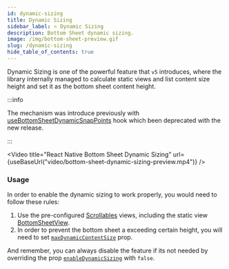```yaml
---
id: dynamic-sizing
title: Dynamic Sizing
sidebar_label: ⭐️ Dynamic Sizing
description: Bottom Sheet dynamic sizing.
image: /img/bottom-sheet-preview.gif
slug: /dynamic-sizing
hide_table_of_contents: true
---
```


Dynamic Sizing is one of the powerful feature that `v5` introduces, where the library internally managed to calculate static views and list content size height and set it as the bottom sheet content height.

:::info

The mechanism was introduce previously with [useBottomSheetDynamicSnapPoints](https://gorhom.dev/react-native-bottom-sheet/v4/hooks#usebottomsheetdynamicsnappoints) hook which been deprecated with the new release.

:::


<Video
  title="React Native Bottom Sheet Dynamic Sizing"
  url={useBaseUrl("video/bottom-sheet-dynamic-sizing-preview.mp4")}
/>

### Usage 

In order to enable the dynamic sizing to work properly, you would need to follow these rules:

1. Use the pre-configured [Scrollables](./scrollables) views, including the static view [BottomSheetView](./components/bottomsheetview).
2. In order to prevent the bottom sheet a exceeding certain height, you will need to set [`maxDynamicContentSize`](./props#maxdynamiccontentsize) prop.

And remember, you can always disable the feature if its not needed by overriding the prop [`enableDynamicSizing`](./props#enabledynamicsizing) with `false`.

